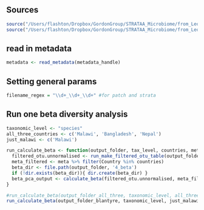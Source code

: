 



## Sources
```r
source("/Users/flashton/Dropbox/GordonGroup/STRATAA_Microbiome/from_Leo/Leonardos_analysis/bin/core_functions.R")
source("/Users/flashton/Dropbox/GordonGroup/STRATAA_Microbiome/from_Leo/Leonardos_analysis/bin/config.R")
```

## read in metadata

```r
metadata <- read_metadata(metadata_handle)

```


## Setting general params

```r
filename_regex = "\\d+_\\d+_\\d+" #for patch and strata
```



## Run one beta diversity analysis


```r

taxonomic_level <- "species"
all_three_countries <- c('Malawi', 'Bangladesh', 'Nepal')
just_malawi <- c('Malawi')

run_calculate_beta <- function(output_folder, tax_level, countries, meta, fn_regex, braken_folder){
  filtered_otu.unnormalised <- run_make_filtered_otu_table(output_folder, tax_level, countries, fn_regex, braken_folder, metadata)
  meta_filtered <- meta %>% filter(Country %in% countries)
  beta_dir <- file.path(output_folder, '4_beta')
  if (!dir.exists(beta_dir)){ dir.create(beta_dir) }
  beta_pca_output <- calculate_beta(filtered_otu.unnormalised, meta_filtered, beta_dir)
}

#run_calculate_beta(output_folder_all_three, taxonomic_level, all_three_countries, metadata, filename_regex)
run_calculate_beta(output_folder_blantyre, taxonomic_level, just_malawi, metadata, filename_regex, braken_folder)

```

